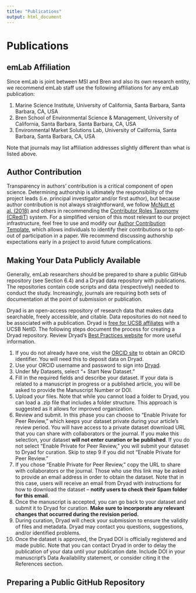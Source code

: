 ```yaml
---
title: "Publications"
output: html_document
---
```


# Publications

## emLab Affiliation

Since emLab is joint between MSI and Bren and also its own research entity, we recommend emLab staff use the following affiliations for any emLab publication:

1. Marine Science Institute, University of California, Santa Barbara, Santa Barbara, CA, USA
2. Bren School of Environmental Science & Management, University of California, Santa Barbara, Santa Barbara, CA, USA
3. Environmental Market Solutions Lab, University of California, Santa Barbara, Santa Barbara, CA, USA

Note that journals may list affiliation addresses slightly different than what is listed above.

## Author Contribution

Transparency in authors’ contribution is a critical component of open science. Determining authorship is ultimately the responsibility of the project leads (i.e. principal investigator and/or first author), but because author contribution is not always straightforward, we follow [McNutt et al. (2018)](https://www.pnas.org/content/115/11/2557) and others in recommending the [Contributor Roles Taxonomy (CRediT)](https://www.cell.com/pb/assets/raw/shared/guidelines/CRediT-taxonomy.pdf) system. For a simplified version of this most relevant to our project infrastructure, feel free to use and modify our [Author Contribution Template](https://docs.google.com/spreadsheets/d/1qWJea1Bo8lpbYqEJjojZ_WpSS500uaYjCJzyiy3s3bc/edit#gid=0), which allows individuals to identify their contributions or to opt-out of participation in a paper. We recommend discussing authorship expectations early in a project to avoid future complications.

## Making Your Data Publicly Available

Generally, emLab researchers should be prepared to share a public GitHub repository (see Section 6.4) and a Dryad data repository with publications. The repositories contain code scripts and data (respectively) needed to conduct the study. Increasingly, journals are requiring both sets of documentation at the point of submission or publication. 

Dryad is an open-access repository of research data that makes data searchable, freely accessible, and citable. Data repositories do not need to be associated with a publication. Dryad is [free for UCSB affiliates](https://www.library.ucsb.edu/research-data-services/repository) with a UCSB NetID. The following steps document the process for creating a Dryad repository. Review Dryad’s [Best Practices website](https://datadryad.org/stash/best_practices#organize) for more useful information.

1. If you do not already have one, visit the [ORCID site](https://orcid.org/) to obtain an ORCID identifier. You will need this to deposit data on Dryad.
2. Use your ORCID username and password to sign into [Dryad](https://datadryad.org/stash/sessions/choose_login).
3. Under My Datasets, select “+ Start New Dataset.”
4. Fill in the required fields and describe your dataset. If your data is related to a manuscript in progress or a published article, you will be asked to provide the Manuscript Number or DOI.
5. Upload your files. Note that while you cannot load a folder to Dryad, you can load a .zip file that includes a folder structure. This approach is suggested as it allows for improved organization. 
6. Review and submit. In this phase you can choose to “Enable Private for Peer Review,” which keeps your dataset private during your article’s review period. You will have access to a private dataset download URL that you can share with collaborators or the journal. If you make this selection, your dataset **will not enter curation or be published**. If you do not select “Enable Private for Peer Review,” you will submit your dataset to Dryad for curation. Skip to step 9 if you did not “Enable Private for Peer Review.” 
7. If you chose “Enable Private for Peer Review,” copy the URL to share with collaborators or the journal. Those who use this link may be asked to provide an email address in order to obtain the dataset. Note that in this case, users will receive an email from Dryad with instructions for how to download the dataset -- **notify users to check their Spam folder for this email**.
8. Once the manuscript is accepted, you can go back to your dataset and submit it to Dryad for curation. **Make sure to incorporate any relevant changes that occurred during the revision period.**
9. During curation, Dryad will check your submission to ensure the validity of files and metadata. Dryad may contact you questions, suggestions, and/or identified problems.
10. Once the dataset is approved, the Dryad DOI is officially registered and made public. Note that you can contact Dryad in order to delay the publication of your data until your publication date. Include DOI in your manuscript’s Data Availability statement, or consider citing it the References section.

## Preparing a Public GitHub Repository
